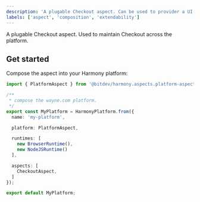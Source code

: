 ```yaml
---
description: 'A plugable Checkout aspect. Can be used to provider a UI and API.'
labels: ['aspect', 'composition', 'extendability']
---
```


A plugable Checkout aspect. Used to maintain Checkout across the platform.

## Get started

Compose the aspect into your Harmony platform:

```ts
import { PlatformAspect } from '@bitdev/harmony.aspects.platform-aspect';

/**
 * compose the wayne.com platform.
 */    
export const MyPlatform = HarmonyPlatform.from({
  name: 'my-platform',

  platform: PlatformAspect,

  runtimes: [
    new BrowserRuntime(),
    new NodeJSRuntime()
  ],

  aspects: [
    CheckoutAspect,
  ]
});

export default MyPlatform;
```